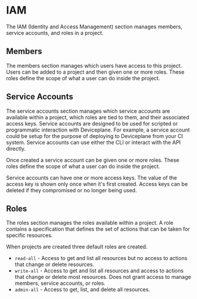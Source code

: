 
<Docs title="IAM">

# IAM

The IAM (Identity and Access Management) section manages members, service accounts, and roles in a project.

## Members

The members section manages which users have access to this project. Users can be added to a project and then given one or more roles. These roles define the scope of what a user can do inside the project.

## Service Accounts

The service accounts section manages which service accounts are available within a project, which roles are tied to them, and their associated access keys. Service accounts are designed to be used for scripted or programmatic interaction with Deviceplane. For example, a service account could be setup for the purpose of deploying to Deviceplane from your CI system. Service accounts can use either the CLI or interact with the API directly.

Once created a service account can be given one or more roles. These roles define the scope of what a user can do inside the project.

Service accounts can have one or more access keys. The value of the access key is shown only once when it's first created. Access keys can be deleted if they compromised or no longer being used.

## Roles

The roles section manages the roles available within a project. A role contains a specification that defines the set of actions that can be taken for specific resources.

When projects are created three default roles are created.

- `read-all` - Access to get and list all resources but no access to actions that change or delete resources.
- `write-all` - Access to get and list all resources and access to actions that change or delete most resources. Does not grant access to manage members, service accounts, or roles.
- `admin-all` - Access to get, list, and delete all resources.

</Docs>

